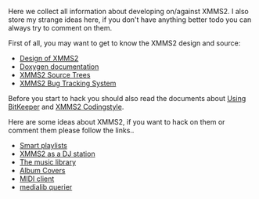 Here we collect all information about developing on/against XMMS2. I also store my strange ideas here, if you don't have anything better todo you can always try to comment on them.

First of all, you may want to get to know the XMMS2 design and source:

*[[Design of XMMS2]]
*[http://xmms2.xmms.se/doxygen/html/index.html Doxygen documentation]
*[[XMMS2 Source Trees]]
*[http://bugs.xmms2.xmms.se/ XMMS2 Bug Tracking System]

Before you start to hack you should also read the documents about [[Using BitKeeper]] and [[XMMS2 Codingstyle]].

Here are some ideas about XMMS2, if you want to hack on them or comment them please follow the links..

*[[Smart playlists]]
*[[XMMS2 as a DJ station]]
*[[The music library]]
*[[Album Covers]]
*[[MIDI client]]
*[[medialib querier]]